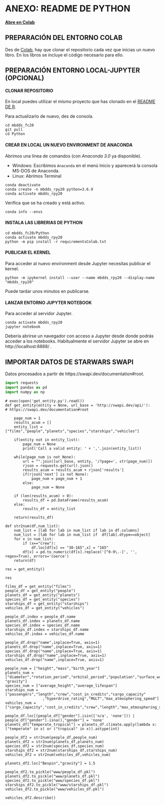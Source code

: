 
# ANEXO: README DE PYTHON

__[Abre en Colab](https://colab.research.google.com/github/griu/mbdds_fc20/blob/master/Python/modulo1_tema4_Py_60_anexo.ipynb)__

## PREPARACIÓN DEL ENTORNO COLAB

Des de [Colab](http://colab.research.google.com), hay que clonar el repositorio cada vez que inicias un nuevo libro. En los libros se incluye el código necesario para ello.

## PREPARACIÓN ENTORNO LOCAL-JUPYTER (OPCIONAL)

#### CLONAR REPOSITORIO

En local puedes utilizar el mismo proyecto que has clonado en el [README DE R](../R/README.md). 

Para actualizarlo de nuevo, des de consola.

```
cd mbdds_fc20
git pull
cd Python
```

#### CREAR EN LOCAL UN NUEVO ENVIRONMENT DE ANACONDA

Abrimos una línea de comandos (con *Anaconda 3.0* ya disponible).

- Windows: Escribimos `Anaconda` en el menú Inicio y aparecerá la consola MS-DOS de Anaconda.
- Linux: Abrimos Terminal

```
conda deactivate
conda create -n mbdds_rpy20 python=3.6.9
conda activate mbdds_rpy20
```

Verifica que se ha creado y está activo.

```
conda info --envs
```

#### INSTALA LAS LIBRERIAS DE PYTHON

```
cd mbdds_fc20/Python
conda activate mbdds_rpy20
python -m pip install -r requirementsColab.txt
```

#### PUBLICAR EL KERNEL

Para acceder al nuevo environment desde Jupyter necesitas publicar el kernel.

```
python -m ipykernel install --user --name mbdds_rpy20 --display-name "mbdds_rpy20"
```

Puede tardar unos minutos en publicarse.

#### LANZAR ENTORNO JUPYTER NOTEBOOK

Para acceder al servidor Jupyter. 

```
conda activate mbdds_rpy20
jupyter notebook
```

Debería abrirse un navegador con acceso a Jupyter desde donde podrás acceder a los notebooks. Habitualmente el servidor Jupyter se abre en http://localhost:8888/ .

## IMPORTAR DATOS DE STARWARS SWAPI

Datos procesados a partir de https://swapi.dev/documentation#root.

```python
import requests
import pandas as pd
import numpy as np
```

```
# exec(open('get_entity.py').read())
def get_entity(entity = None, url_base = 'http://swapi.dev/api/'):
# https://swapi.dev/documentation#root
    
    page_num = 1
    results_acum = []
    entity_list = ["films","people","planets","species","starships","vehicles"]
    
    if(entity not in entity_list):
        page_num = None
        print('Call a valid entity: ' + ','.join(entity_list))
    
    while(page_num is not None):
        url = "".join([url_base, entity, '/?page=', str(page_num)])
        rjson = requests.get(url).json()
        results_acum = results_acum + rjson['results']
        if(rjson['next'] is not None):
            page_num = page_num + 1
        else:
            page_num = None
            
    if (len(results_acum) > 0):
        results_df = pd.DataFrame(results_acum)
    else:
        results_df = entity_list
    
    return(results_df)

def str2num(df,num_list):
    num_list = [lab for lab in num_list if lab in df.columns]
    num_list = [lab for lab in num_list if  df[lab].dtype==object]
    for x in num_list:
        if (x=="crew"):
            df.loc[df[x] == "30-165",x] = "165"
        df[x] = pd.to_numeric(df[x].replace('[^0-9\.-]', '', regex=True), errors='coerce')
    return(df)
```

```
res = get_entity()
```

```
res
```

```
films_df = get_entity("films")
people_df = get_entity("people")
planets_df = get_entity("planets")
species_df = get_entity("species")
starships_df = get_entity("starships")
vehicles_df = get_entity("vehicles")

people_df.index = people_df.name
planets_df.index = planets_df.name
species_df.index = species_df.name
starships_df.index = starships_df.name
vehicles_df.index = vehicles_df.name

people_df.drop("name",inplace=True, axis=1)
planets_df.drop("name",inplace=True, axis=1)
species_df.drop("name",inplace=True, axis=1)
starships_df.drop("name",inplace=True, axis=1)
vehicles_df.drop("name",inplace=True, axis=1)
```

```
people_num = ["height","mass","birth_year"]
planets_num = ["diameter","rotation_period","orbital_period","population","surface_water", "gravity"]
species_num = ["average_height","average_lifespan"]
starships_num = ["passengers","length","crew","cost_in_credits","cargo_capacity"
                 ,"hyperdrive_rating","MGLT","max_atmosphering_speed"]
vehicles_num = ["cargo_capacity","cost_in_credits","crew","length","max_atmosphering_speed","passengers"]
```

```
people_df.loc[(people_df["gender"].isin(['n/a', 'none'])) | people_df["gender"].isna(),"gender"] = 'none'
planets_df["temperate_tropical"] = planets_df.climate.apply(lambda x: ("temperate" in x) or ("tropical" in x)).astype(int)
```

```
people_df2 = str2num(people_df,people_num)
planets_df2 = str2num(planets_df,planets_num)
species_df2 = str2num(species_df,species_num)
starships_df2 = str2num(starships_df,starships_num)
vehicles_df2 = str2num(vehicles_df,vehicles_num)
```

```
planets_df2.loc["Bespin","gravity"] = 1.5
```

```
people_df2.to_pickle("www/people_df.pkl")
planets_df2.to_pickle("www/planets_df.pkl")
species_df2.to_pickle("www/species_df.pkl")
starships_df2.to_pickle("www/starships_df.pkl")
vehicles_df2.to_pickle("www/vehicles_df.pkl")
```

```
vehicles_df2.describe()
```

